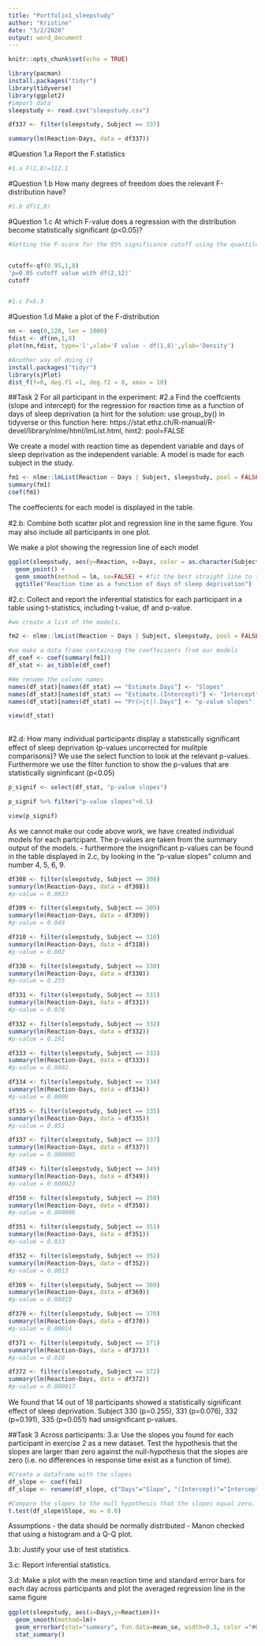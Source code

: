 ```yaml
---
title: "Portfolio1_sleepstudy"
author: "Kristine"
date: "3/2/2020"
output: word_document
---
```


```r
knitr::opts_chunk$set(echo = TRUE)
```

```r

library(pacman)
install.packages("tidyr")
library(tidyverse)
library(ggplot2)
#import data
sleepstudy <- read.csv("sleepstudy.csv")

df337 <- filter(sleepstudy, Subject == 337)

summary(lm(Reaction~Days, data = df337))


```
#Question 1.a Report the F.statistics
```r
#1.a F(1,8)=112.1
```

#Question 1.b How many degrees of freedom does the relevant F-distribution have?
```r
#1.b df(1,8)
```

#Question 1.c At which F-value does a regression with the distribution become statistically significant (p<0.05)?
```r
#Getting the F-score for the 95% significance cutoff using the quantile function qf()


cutoff<-qf(0.95,1,8)
'p=0.05 cutoff value with df(2,12)'
cutoff


#1.c F=5.3

```

#Question 1.d Make a plot of the F-distribution 
```r
nn <- seq(0,120, len = 1000)
fdist <- df(nn,1,8)
plot(nn,fdist, type='l',xlab='F value - df(1,8)',ylab='Density')

#Another way of doing it 
install.packages("tidyr")
library(sjPlot)
dist_f(f=0, deg.f1 =1, deg.f2 = 8, xmax = 10)

```


##Task 2 
For all participant in the experiment:
#2.a Find the coeffcients (slope and intercept) for the regression for reaction time as a function of days of sleep deprivation (a hint for the solution: use group_by() in tidyverse or this function here: https://stat.ethz.ch/R-manual/R-devel/library/nlme/html/lmList.html, hint2: pool=FALSE

We create a model with reaction time as dependent variable and days of sleep deprivation as the independent variable. A model is made for each subject in the study.

```r
fm1 <- nlme::lmList(Reaction ~ Days | Subject, sleepstudy, pool = FALSE)
summary(fm1)
coef(fm1)
```
The coeffecients for each model is displayed in the table.

#2.b: Combine both scatter plot and regression line in the same ﬁgure. You may also include all participants in one plot.

We make a plot showing the regression line of each model

```r
ggplot(sleepstudy, aes(y=Reaction, x=Days, color = as.character(Subject)))+
  geom_point() + 
  geom_smooth(method = lm, se=FALSE) + #fit the best straight line to the data
  ggtitle("Reaction time as a function of days of sleep deprivation")

```


#2.c: Collect and report the inferential statistics for each participant in a table using t-statistics, including t-value, df and p-value.

```r

#we create a list of the models. 

fm2 <- nlme::lmList(Reaction ~ Days | Subject, sleepstudy, pool = FALSE)

#we make a data frame containing the coeffecients from our models
df_coef <- coef(summary(fm1))
df_stat <- as_tibble(df_coef)

#We rename the column names 
names(df_stat)[names(df_stat) == "Estimate.Days"] <- "Slopes"
names(df_stat)[names(df_stat) == "Estimate.(Intercept)"] <- "Intercept"
names(df_stat)[names(df_stat) == "Pr(>|t|).Days"] <- "p-value slopes"

view(df_stat)
  
```


#2.d: How many individual participants display a statistically signiﬁcant effect of sleep deprivation (p-values uncorrected for mulitple comparisons)? 
We use the select function to look at the relevant p-values. Furthermore we use the filter function to show the p-values that are statistically signinficant (p<0.05)

```r
p_signif <- select(df_stat, "p-value slopes")

p_signif %>% filter("p-value slopes"<0.5)

view(p_signif)
```

As we cannot make our code above work, we have created individual models for each partcipant. The p-values are taken from the summary output of the models. 
- furthermore the insignificant p-values can be found in the table displayed in 2.c, by looking in the "p-value slopes" column and  number 4, 5, 6, 9. 

```r

df308 <- filter(sleepstudy, Subject == 308)
summary(lm(Reaction~Days, data = df308))
#p-value = 0.0033

df309 <- filter(sleepstudy, Subject == 309)
summary(lm(Reaction~Days, data = df309))
#p-value = 0.049

df310 <- filter(sleepstudy, Subject == 310)
summary(lm(Reaction~Days, data = df310))
#p-value = 0.002

df330 <- filter(sleepstudy, Subject == 330)
summary(lm(Reaction~Days, data = df330))
#p-value = 0.255

df331 <- filter(sleepstudy, Subject == 331)
summary(lm(Reaction~Days, data = df331))
#p-value = 0.076

df332 <- filter(sleepstudy, Subject == 332)
summary(lm(Reaction~Days, data = df332))
#p-value = 0.191

df333 <- filter(sleepstudy, Subject == 333)
summary(lm(Reaction~Days, data = df333))
#p-value = 0.0002

df334 <- filter(sleepstudy, Subject == 334)
summary(lm(Reaction~Days, data = df334))
#p-value = 0.0006

df335 <- filter(sleepstudy, Subject == 335)
summary(lm(Reaction~Days, data = df335))
#p-value = 0.051

df337 <- filter(sleepstudy, Subject == 337)
summary(lm(Reaction~Days, data = df337))
#p-value = 0.000005

df349 <- filter(sleepstudy, Subject == 349)
summary(lm(Reaction~Days, data = df349))
#p-value = 0.000023

df350 <- filter(sleepstudy, Subject == 350)
summary(lm(Reaction~Days, data = df350))
#p-value = 0.000086

df351 <- filter(sleepstudy, Subject == 351)
summary(lm(Reaction~Days, data = df351))
#p-value = 0.033

df352 <- filter(sleepstudy, Subject == 352)
summary(lm(Reaction~Days, data = df352))
#p-value = 0.0013

df369 <- filter(sleepstudy, Subject == 369)
summary(lm(Reaction~Days, data = df369))
#p-value = 0.00019

df370 <- filter(sleepstudy, Subject == 370)
summary(lm(Reaction~Days, data = df370))
#p-value = 0.00014

df371 <- filter(sleepstudy, Subject == 371)
summary(lm(Reaction~Days, data = df371))
#p-value = 0.010

df372 <- filter(sleepstudy, Subject == 372)
summary(lm(Reaction~Days, data = df372))
#p-value = 0.000017
```

We found that 14 out of 18 participants showed a statistically signiﬁcant effect of sleep deprivation. Subject 330 (p=0.255), 331 (p=0.076), 332 (p=0.191), 335 (p=0.051) had unsignificant p-values. 

##Task 3
Across participants: 
3.a: Use the slopes you found for each participant in exercise 2 as a new dataset. Test the hypothesis that the slopes are larger than zero against the null-hypothesis that the slopes are zero (i.e. no differences in response time exist as a function of time).

```r
#Create a dataframe with the slopes
df_slope <- coef(fm1)
df_slope <- rename(df_slope, c("Days"="Slope", "(Intercept)"="Intercept"))

#Compare the slopes to the null hypothesis that the slopes equal zero, meaning that there is no relation between days of sleep deprivation and rection time
t.test(df_slope$Slope, mu = 0.0)
```

Assumptions - the data should be normally distributed 
- Manon checked that using a histogram and a Q-Q plot. 

3.b: Justify your use of test statistics.

3.c: Report inferential statistics.

3.d: Make a plot with the mean reaction time and standard errror bars for each day across participants and plot the averaged regression line in the same ﬁgure

```r
ggplot(sleepstudy, aes(x=Days,y=Reaction))+
  geom_smooth(method=lm)+
  geom_errorbar(stat="summary", fun.data=mean_se, width=0.3, color ="#000000")+
  stat_summary()
```


